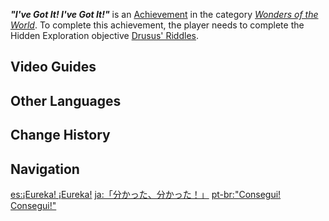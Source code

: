 {{Achievement Infobox
|id           = 81262
|order id     = 1248
|category     = Wonders of the World
|description  = Find and solve a series of riddles in [[Sumeru City]].
|requirements = Complete ''[[Drusus' Riddles]].''
|primogems    = 5
|tracking     = 
|topic        = 
|hidden       = 1
|type         = Exploration
}}
'''''"I've Got It! I've Got It!"''''' is an [[Achievement]] in the category ''[[Wonders of the World]]''. To complete this achievement, the player needs to complete the Hidden Exploration objective [[Drusus' Riddles]].
<!--
==Gameplay Notes==

==Trivia==
-->

==Video Guides==
{{EVT
|video1   = https://youtu.be/cV_GVbZVve8
|caption1 = "I've Got It! I've Got It!" Guide

|video2   = https://youtu.be/_vCKLY1TdCk
|caption2 = Hidden Achievement: I've Got It! I've Got It!
}}

==Other Languages==
{{Other Languages
|en      = "I've Got It! I've Got It!"
|zhs     = 「我明白了！我明白了！」
|zhs_rm  = "Wǒ Míngbǎile! Wǒ Míngbǎile!"
|zht     = 「我明白了！我明白了！」
|zht_rm  = "Wǒ Míngbǎile! Wǒ Míngbǎile!"
|zh_tl   = "I Understand! I Understand!"
|ja      = 「分かった、分かった！」
|ja_rm   = "Wakatta, Wakatta!"
|ja_tl   = "I Know, I Know!"
|ko      = 「그렇군! 이제 알겠다!」
|ko_rm   = "Geureokun! Ije Algettta!"
|ko_tl   = "That's It! Now I Got It!"
|es      = ¡Eureka! ¡Eureka!
|es_tl   = Eureka! Eureka!
|fr      = Eurêka&nbsp;!
|fr_tl   = Eureka!
|ru      = Эврика! Теперь понятно!
|ru_tl   = Eureka! Now I Understand!
|th      = "ฉันรู้แล้ว! ฉันรู้แล้ว!"
|th_rm   = "Chan Ru Laeo! Chan Ru Laeo!"
|th_tl   = "I Know It! I Know It!"
|vi      = "Tôi Hiểu Rồi! Tôi Hiểu Rồi!"
|vi_tl   = "I Understand! I Understand!"
|de      = „Ich hab’s! Ich hab’s!“
|de_tl   = "I Got It! I Got It!"
|id      = Oooh, Jadi Gitu Toh!
|id_tl   = Oooh, So That's It!
|pt      = "Consegui! Consegui!"
|pt_tl   = 
|tr      = "Buldum! Buldum!"
|tr_tl   = "I Found It! I Found It!"
|it      = Questo lo so! Questo lo so!
|it_tl   = I Know This! I Know This!
}}

==Change History==
{{Change History|3.0}}
<!--
==References==
{{Reflist}}
-->
==Navigation==
{{Achievement Navbox}}

[[es:¡Eureka! ¡Eureka!]]
[[ja:「分かった、分かった！」]]
[[pt-br:"Consegui! Consegui!"]]